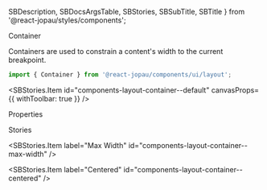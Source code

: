   SBDescription,
  SBDocsArgsTable,
  SBStories,
  SBSubTitle,
  SBTitle
} from '@react-jopau/styles/components';

<SBTitle>Container</SBTitle>

<SBDescription>
  Containers are used to constrain a content's width to the current breakpoint.
</SBDescription>

```jsx dark
import { Container } from '@react-jopau/components/ui/layout';
```

<SBStories.Item id="components-layout-container--default" canvasProps={{ withToolbar: true }} />

<SBSubTitle>Properties</SBSubTitle>

<SBDocsArgsTable story="." noControls />

<SBSubTitle>Stories</SBSubTitle>

<SBStories>
<SBStories.Item label="Gap" id="components-layout-container--gap" />

<SBStories.Item label="Max Width" id="components-layout-container--max-width" />

<SBStories.Item label="Centered" id="components-layout-container--centered" />
</SBStories>
